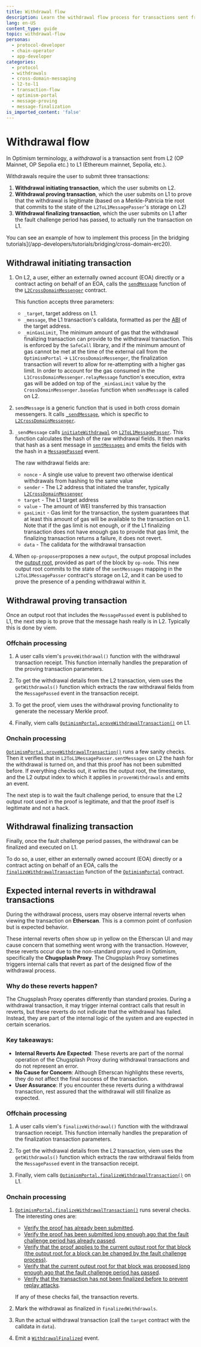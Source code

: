 ```yaml
---
title: Withdrawal flow
description: Learn the withdrawal flow process for transactions sent from L2 to L1.
lang: en-US
content_type: guide
topic: withdrawal-flow
personas:
  - protocol-developer
  - chain-operator
  - app-developer
categories:
  - protocol
  - withdrawals
  - cross-domain-messaging
  - l2-to-l1
  - transaction-flow
  - optimism-portal
  - message-proving
  - message-finalization
is_imported_content: 'false'
---
```



# Withdrawal flow

In Optimism terminology, a *withdrawal* is a transaction sent from L2 (OP Mainnet, OP Sepolia etc.) to L1 (Ethereum mainnet, Sepolia, etc.).

Withdrawals require the user to submit three transactions:

1.  **Withdrawal initiating transaction**, which the user submits on L2.
2.  **Withdrawal proving transaction**, which the user submits on L1 to prove that the withdrawal is legitimate (based on a Merkle-Patricia trie root that commits to the state of the `L2ToL1MessagePasser`'s storage on L2)
3.  **Withdrawal finalizing transaction**, which the user submits on L1 after the fault challenge period has passed, to actually run the transaction on L1.

<Callout type="info">
  You can see an example of how to implement this process [in the bridging tutorials](/app-developers/tutorials/bridging/cross-domain-erc20).
</Callout>

## Withdrawal initiating transaction

1.  On L2, a user, either an externally owned account (EOA) directly or a contract acting on behalf of an EOA, calls the [`sendMessage`](https://github.com/ethereum-optimism/optimism/blob/1a8fe18c4989bfd0852a8873f30422542ad4f44d/packages/contracts-bedrock/src/universal/CrossDomainMessenger.sol#L191) function of the [`L2CrossDomainMessenger`](https://github.com/ethereum-optimism/optimism/blob/1a8fe18c4989bfd0852a8873f30422542ad4f44d/packages/contracts-bedrock/src/L2/L2CrossDomainMessenger.sol#L21) contract.

    This function accepts three parameters:

    *   `_target`, target address on L1.
    *   `_message`, the L1 transaction's calldata, formatted as per the [ABI](https://docs.soliditylang.org/en/v0.8.19/abi-spec.html) of the target address.
    *   `_minGasLimit`, The minimum amount of gas that the withdrawal finalizing transaction can provide to the withdrawal transaction. This is enforced by the `SafeCall` library, and if the minimum amount of gas cannot be met at the time of the external call from the `OptimismPortal` -> `L1CrossDomainMessenger`, the finalization transaction will revert to allow for re-attempting with a higher gas limit. In order to account for the gas consumed in the `L1CrossDomainMessenger.relayMessage` function's execution, extra gas will be added on top of the `_minGasLimit` value by the `CrossDomainMessenger.baseGas` function when `sendMessage` is called on L2.

2.  `sendMessage` is a generic function that is used in both cross domain messengers. It calls [`_sendMessage`](https://github.com/ethereum-optimism/optimism/blob/1a8fe18c4989bfd0852a8873f30422542ad4f44d/packages/contracts-bedrock/src/L2/L2CrossDomainMessenger.sol#L45), which is specific to [`L2CrossDomainMessenger`](https://github.com/ethereum-optimism/optimism/blob/1a8fe18c4989bfd0852a8873f30422542ad4f44d/packages/contracts-bedrock/src/L2/L2CrossDomainMessenger.sol#L21).

3.  `_sendMessage` calls [`initiateWithdrawal`](https://github.com/ethereum-optimism/optimism/blob/1a8fe18c4989bfd0852a8873f30422542ad4f44d/packages/contracts-bedrock/src/L2/L2ToL1MessagePasser.sol#L71) on [`L2ToL1MessagePasser`](https://github.com/ethereum-optimism/optimism/blob/1a8fe18c4989bfd0852a8873f30422542ad4f44d/packages/contracts-bedrock/src/L2/L2ToL1MessagePasser.sol#L19). This function calculates the hash of the raw withdrawal fields. It then marks that hash as a sent message in [`sentMessages`](https://github.com/ethereum-optimism/optimism/blob/1a8fe18c4989bfd0852a8873f30422542ad4f44d/packages/contracts-bedrock/src/L2/L2ToL1MessagePasser.sol#L30) and emits the fields with the hash in a [`MessagePassed`](https://github.com/ethereum-optimism/optimism/blob/1a8fe18c4989bfd0852a8873f30422542ad4f44d/packages/contracts-bedrock/src/L2/L2ToL1MessagePasser.sol#L40) event.

    The raw withdrawal fields are:

    *   `nonce` - A single use value to prevent two otherwise identical withdrawals from hashing to the same value
    *   `sender` - The L2 address that initiated the transfer, typically [`L2CrossDomainMessenger`](https://github.com/ethereum-optimism/optimism/blob/1a8fe18c4989bfd0852a8873f30422542ad4f44d/packages/contracts-bedrock/src/L2/L2CrossDomainMessenger.sol#L21)
    *   `target` - The L1 target address
    *   `value` - The amount of WEI transferred by this transaction
    *   `gasLimit` - Gas limit for the transaction, the system guarantees that at least this amount of gas will be available to the transaction on L1. Note that if the gas limit is not enough, or if the L1 finalizing transaction does not have enough gas to provide that gas limit, the finalizing transaction returns a failure, it does not revert.
    *   `data` - The calldata for the withdrawal transaction

4.  When `op-proposer`proposes a new `output`, the output proposal includes the [output root](https://specs.optimism.io/glossary.html?utm_source=op-docs\&utm_medium=docs#l2-output-root), provided as part of the block by `op-node`.
    This new output root commits to the state of the `sentMessages` mapping in the `L2ToL1MessagePasser` contract's storage on L2, and it can be used to prove the presence of a pending withdrawal within it.

## Withdrawal proving transaction

Once an output root that includes the `MessagePassed` event is published to L1, the next step is to prove that the message hash really is in L2. Typically this is done by viem.

### Offchain processing

1.  A user calls viem's `proveWithdrawal()` function with the withdrawal transaction receipt. This function internally handles the preparation of the proving transaction parameters.

2.  To get the withdrawal details from the L2 transaction, viem uses the `getWithdrawals()` function which extracts the raw withdrawal fields from the `MessagePassed` event in the transaction receipt.

3.  To get the proof, viem uses the withdrawal proving functionality to generate the necessary Merkle proof.

4.  Finally, viem calls [`OptimismPortal.proveWithdrawalTransaction()`](https://github.com/ethereum-optimism/optimism/blob/62c7f3b05a70027b30054d4c8974f44000606fb7/packages/contracts-bedrock/contracts/L1/OptimismPortal.sol#L242) on L1.

### Onchain processing

[`OptimismPortal.proveWithdrawalTransaction()`](https://github.com/ethereum-optimism/optimism/blob/62c7f3b05a70027b30054d4c8974f44000606fb7/packages/contracts-bedrock/contracts/L1/OptimismPortal.sol#L242) runs a few sanity checks. Then it verifies that in `L2ToL1MessagePasser.sentMessages` on L2 the hash for the withdrawal is turned on, and that this proof has not been submitted before. If everything checks out, it writes the output root, the timestamp, and the L2 output index to which it applies in `provenWithdrawals` and emits an event.

The next step is to wait the fault challenge period, to ensure that the L2 output root used in the proof is legitimate, and that the proof itself is legitimate and not a hack.

## Withdrawal finalizing transaction

Finally, once the fault challenge period passes, the withdrawal can be finalized and executed on L1.

To do so, a user, either an externally owned account (EOA) directly or a contract acting on behalf of an EOA, calls the [`finalizeWithdrawalTransaction`](https://github.com/ethereum-optimism/optimism/blob/62c7f3b05a70027b30054d4c8974f44000606fb7/packages/contracts-bedrock/contracts/L1/OptimismPortal.sol#L320) function of the [`OptimismPortal`](https://github.com/ethereum-optimism/optimism/blob/62c7f3b05a70027b30054d4c8974f44000606fb7/packages/contracts-bedrock/contracts/L1/OptimismPortal.sol#L19) contract.

## Expected internal reverts in withdrawal transactions

During the withdrawal process, users may observe internal reverts when viewing the transaction on **Etherscan**. This is a common point of confusion but is expected behavior.

These internal reverts often show up in yellow on the Etherscan UI and may cause concern that something went wrong with the transaction. However, these reverts occur due to the non-standard proxy used in Optimism, specifically the **Chugsplash Proxy**. The Chugsplash Proxy sometimes triggers internal calls that revert as part of the designed flow of the withdrawal process.

### Why do these reverts happen?

The Chugsplash Proxy operates differently than standard proxies. During a withdrawal transaction, it may trigger internal contract calls that result in reverts, but these reverts do not indicate that the withdrawal has failed. Instead, they are part of the internal logic of the system and are expected in certain scenarios.

### Key takeaways:

*   **Internal Reverts Are Expected**: These reverts are part of the normal operation of the Chugsplash Proxy during withdrawal transactions and do not represent an error.
*   **No Cause for Concern**: Although Etherscan highlights these reverts, they do not affect the final success of the transaction.
*   **User Assurance**: If you encounter these reverts during a withdrawal transaction, rest assured that the withdrawal will still finalize as expected.

### Offchain processing

1.  A user calls viem's `finalizeWithdrawal()` function with the withdrawal transaction receipt.
    This function internally handles the preparation of the finalization transaction parameters.

2.  To get the withdrawal details from the L2 transaction, viem uses the `getWithdrawals()` function which extracts the raw withdrawal fields from the `MessagePassed` event in the transaction receipt.

3.  Finally, viem calls [`OptimismPortal.finalizeWithdrawalTransaction()`](https://github.com/ethereum-optimism/optimism/blob/62c7f3b05a70027b30054d4c8974f44000606fb7/packages/contracts-bedrock/contracts/L1/OptimismPortal.sol#L320-L420) on L1.

### Onchain processing

1.  [`OptimismPortal.finalizeWithdrawalTransaction()`](https://github.com/ethereum-optimism/optimism/blob/62c7f3b05a70027b30054d4c8974f44000606fb7/packages/contracts-bedrock/contracts/L1/OptimismPortal.sol#L320-L420) runs several checks. The interesting ones are:

    *   [Verify the proof has already been submitted](https://github.com/ethereum-optimism/optimism/blob/62c7f3b05a70027b30054d4c8974f44000606fb7/packages/contracts-bedrock/contracts/L1/OptimismPortal.sol#L341-L347).
    *   [Verify the proof has been submitted long enough ago that the fault challenge period has already passed](https://github.com/ethereum-optimism/optimism/blob/62c7f3b05a70027b30054d4c8974f44000606fb7/packages/contracts-bedrock/contracts/L1/OptimismPortal.sol#L357-L364).
    *   [Verify that the proof applies to the current output root for that block (the output root for a block can be changed by the fault challenge process)](https://github.com/ethereum-optimism/optimism/blob/62c7f3b05a70027b30054d4c8974f44000606fb7/packages/contracts-bedrock/contracts/L1/OptimismPortal.sol#L366-L378).
    *   [Verify that the current output root for that block was proposed long enough ago that the fault challenge period has passed](https://github.com/ethereum-optimism/optimism/blob/62c7f3b05a70027b30054d4c8974f44000606fb7/packages/contracts-bedrock/contracts/L1/OptimismPortal.sol#L380-L384).
    *   [Verify that the transaction has not been finalized before to prevent replay attacks](https://github.com/ethereum-optimism/optimism/blob/62c7f3b05a70027b30054d4c8974f44000606fb7/packages/contracts-bedrock/contracts/L1/OptimismPortal.sol#L386-L390).

    If any of these checks fail, the transaction reverts.

2.  Mark the withdrawal as finalized in `finalizedWithdrawals`.

3.  Run the actual withdrawal transaction (call the `target` contract with the calldata in `data`).

4.  Emit a [`WithdrawalFinalized`](https://github.com/ethereum-optimism/optimism/blob/62c7f3b05a70027b30054d4c8974f44000606fb7/packages/contracts-bedrock/contracts/L1/OptimismPortal.sol#L118) event.

